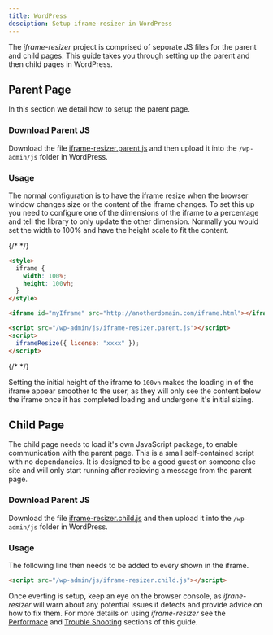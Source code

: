 ```yaml
---
title: WordPress
desciption: Setup iframe-resizer in WordPress
---
```



The _iframe-resizer_ project is comprised of seporate JS files for the parent and child pages.
This guide takes you through setting up the parent and then child pages in WordPress.

## Parent Page

In this section we detail how to setup the parent page.

### Download Parent JS

Download the file [iframe-resizer.parent.js](https://raw.githubusercontent.com/davidjbradshaw/iframe-resizer/master/js/iframe-resizer.parent.js)
and then upload it into the `/wp-admin/js` folder in WordPress.

### Usage

The normal configuration is to have the iframe resize when
the browser window changes size or the content of the iframe
changes. To set this up you need to configure one of the
dimensions of the iframe to a percentage and tell the library
to only update the other dimension. Normally you would set the
width to 100% and have the height scale to fit the content.

{/* <!-- prettier-ignore-start --> */}

```html
<style>
  iframe {
    width: 100%;
    height: 100vh;
  }
</style>

<iframe id="myIframe" src="http://anotherdomain.com/iframe.html"></iframe>

<script src="/wp-admin/js/iframe-resizer.parent.js"></script>
<script>
  iframeResize({ license: "xxxx" });
</script>
```

{/* <!-- prettier-ignore-end --> */}

Setting the initial height of the iframe to `100vh` makes the loading in of
the iframe appear smoother to the user, as they will only see the content
below the iframe once it has completed loading and undergone it's initial
sizing.

<License />

## Child Page

The child page needs to load it's own JavaScript package, to enable communication
with the parent page. This is a small self-contained script with no dependancies.
It is designed to be a good guest on someone else site and will only start running
after recieving a message from the parent page.

### Download Parent JS

Download the file [iframe-resizer.child.js](https://raw.githubusercontent.com/davidjbradshaw/iframe-resizer/master/js/iframe-resizer.child.js)
and then upload it into the `/wp-admin/js` folder in WordPress.

### Usage

The following line then needs to be added to every shown in the iframe.

```html
<script src="/wp-admin/js/iframe-resizer.child.js"></script>
```

Once everting is setup, keep an eye on the browser console, as _ifrane-resizer_
will warn about any potential issues it detects and provide advice on how to fix them.
For more details on using _iframe-resizer_ see the [Performace](../../performace) and
[Trouble Shooting](../../troubleshooting) sections of this guide.
